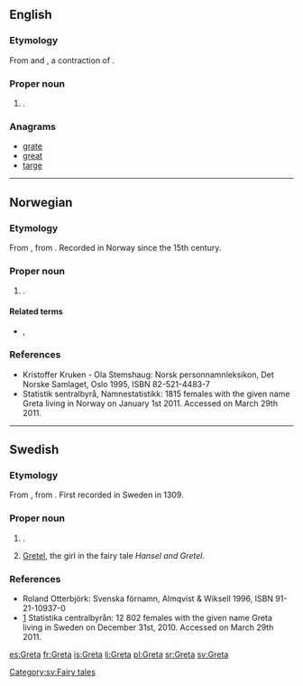 ==English==

===Etymology===
From {{etyl|de|en}} and {{etyl|sv|en}} {{term|Greta|lang=sv}}, a contraction  of {{term|Margareta|lang=sv}}.

===Proper noun===
{{en-proper noun}}

# {{given name|female|from=Ancient Greek}}. 

===Anagrams===
* [[grate#English|grate]]
* [[great#English|great]]
* [[targe#English|targe]]

----

==Norwegian==

===Etymology===
From {{etyl|de|no}} {{term|Greta|lang=de}}, from {{term|Margareta|lang=de}}. Recorded in Norway since the 15th century.

===Proper noun===
{{no-proper noun}}

# {{given name|male|lang=no}}.

====Related terms====
* {{l|no|Grete}}, {{l|no|Grethe}}

===References===
* Kristoffer Kruken - Ola Stemshaug: Norsk personnamnleksikon, Det Norske Samlaget, Oslo 1995, ISBN 82-521-4483-7
* [http://www.ssb.no/navn/ ] Statistik sentralbyrå, Namnestatistikk: 1815 females with the given name Greta living in Norway on January 1st 2011. Accessed on March 29th 2011.

----

==Swedish==

===Etymology===
From {{etyl|de|sv}} {{term|Greta|lang=de}}, from {{term|Margareta|lang=de}}. First recorded in Sweden in 1309.

===Proper noun===
{{infl|sv|proper noun}}

# {{given name|female|lang=sv}}.
# [[Gretel]], the girl in the fairy tale ''Hansel and Gretel''.

===References===
* Roland Otterbjörk: Svenska förnamn, Almqvist & Wiksell 1996, ISBN 91-21-10937-0
* [http://www.scb.se/Pages/NameSearch____259432.aspx] Statistika centralbyrån: 12 802 females with the given name Greta living in Sweden on December 31st, 2010. Accessed on March 29th 2011.

[[Category:sv:Fairy tales]]

[[es:Greta]]
[[fr:Greta]]
[[is:Greta]]
[[li:Greta]]
[[pl:Greta]]
[[sr:Greta]]
[[sv:Greta]]